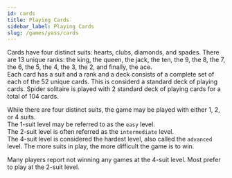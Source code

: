 ```yaml
---
id: cards
title: Playing Cards
sidebar_label: Playing Cards
slug: /games/yass/cards
---
```


Cards have four distinct suits: hearts, clubs, diamonds, and spades. There are 13 unique ranks: the king, the queen, the jack, the ten, the 9, the 8, the 7, the 6, the 5, the 4, the 3, the 2, and finally, the ace.  
Each card has a suit and a rank and a deck consists of a complete set of each of the 52 unique cards. This is considerd a standard deck of playing cards. Spider solitaire is played with 2 standard deck of playing cards for a total of 104 cards.

While there are four distinct suits, the game may be played with either 1, 2, or 4 suits.  
The 1-suit level may be referred to as the `easy` level.  
The 2-suit level is often referred as the `intermediate` level.  
The 4-suit level is considered the hardest level, also called the `advanced` level.
The more suits in play, the more difficult the game is to win.

Many players report not winning any games at the 4-suit level.
Most prefer to play at the 2-suit level.
